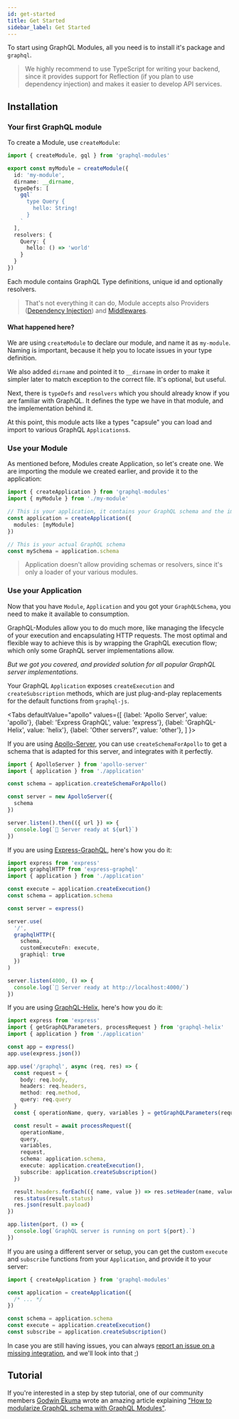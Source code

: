 ```yaml
---
id: get-started
title: Get Started
sidebar_label: Get Started
---
```



To start using GraphQL Modules, all you need is to install it's package and `graphql`.

> We highly recommend to use TypeScript for writing your backend, since it provides support for Reflection (if you plan to use dependency injection) and makes it easier to develop API services.

## Installation

<PackageInstall packages="graphql graphql-modules" />

### Your first GraphQL module

To create a Module, use `createModule`:

```typescript
import { createModule, gql } from 'graphql-modules'

export const myModule = createModule({
  id: 'my-module',
  dirname: __dirname,
  typeDefs: [
    gql`
      type Query {
        hello: String!
      }
    `
  ],
  resolvers: {
    Query: {
      hello: () => 'world'
    }
  }
})
```

Each module contains GraphQL Type definitions, unique id and optionally resolvers.

> That's not everything it can do, Module accepts also Providers ([Dependency Injection](di/introduction)) and [Middlewares](advanced/middlewares).

#### What happened here?

We are using `createModule` to declare our module, and name it as `my-module`. Naming is important, because it help you to locate issues in your type definition.

We also added `dirname` and pointed it to `__dirname` in order to make it simpler later to match exception to the correct file. It's optional, but useful.

Next, there is `typeDefs` and `resolvers` which you should already know if you are familiar with GraphQL. It defines the type we have in that module, and the implementation behind it.

At this point, this module acts like a types "capsule" you can load and import to various GraphQL `Applications`s.

### Use your Module

As mentioned before, Modules create Application, so let's create one. We are importing the module we created earlier, and provide it to the application:

```typescript
import { createApplication } from 'graphql-modules'
import { myModule } from './my-module'

// This is your application, it contains your GraphQL schema and the implementation of it.
const application = createApplication({
  modules: [myModule]
})

// This is your actual GraphQL schema
const mySchema = application.schema
```

> Application doesn't allow providing schemas or resolvers, since it's only a loader of your various modules.

### Use your Application

Now that you have `Module`, `Application` and you got your `GraphQLSchema`, you need to make it available to consumption.

GraphQL-Modules allow you to do much more, like managing the lifecycle of your execution and encapsulating HTTP requests. The most optimal and flexible way to achieve this is by wrapping the GraphQL execution flow; which only some GraphQL server implementations allow.

_But we got you covered, and provided solution for all popular GraphQL server implementations._

Your GraphQL `Application` exposes `createExecution` and `createSubscription` methods, which are just plug-and-play replacements for the default functions from `graphql-js`.

<Tabs
defaultValue="apollo"
values={[
{label: 'Apollo Server', value: 'apollo'},
{label: 'Express GraphQL', value: 'express'},
{label: 'GraphQL-Helix', value: 'helix'},
{label: 'Other servers?', value: 'other'},
]
}>
<TabItem value="apollo">

If you are using [Apollo-Server](https://github.com/apollographql/apollo-server), you can use `createSchemaForApollo` to get a schema that is adapted for this server, and integrates with it perfectly.

```typescript title="/src/server.ts"
import { ApolloServer } from 'apollo-server'
import { application } from './application'

const schema = application.createSchemaForApollo()

const server = new ApolloServer({
  schema
})

server.listen().then(({ url }) => {
  console.log(`🚀 Server ready at ${url}`)
})
```

</TabItem>
<TabItem value="express">

If you are using [Express-GraphQL](https://github.com/graphql/express-graphql), here's how you do it:

```typescript title="/src/server.ts"
import express from 'express'
import graphqlHTTP from 'express-graphql'
import { application } from './application'

const execute = application.createExecution()
const schema = application.schema

const server = express()

server.use(
  '/',
  graphqlHTTP({
    schema,
    customExecuteFn: execute,
    graphiql: true
  })
)

server.listen(4000, () => {
  console.log(`🚀 Server ready at http://localhost:4000/`)
})
```

</TabItem>
<TabItem value="helix">

If you are using [GraphQL-Helix](https://github.com/contrawork/graphql-helix), here's how you do it:

```typescript title="/src/server.ts"
import express from 'express'
import { getGraphQLParameters, processRequest } from 'graphql-helix'
import { application } from './application'

const app = express()
app.use(express.json())

app.use('/graphql', async (req, res) => {
  const request = {
    body: req.body,
    headers: req.headers,
    method: req.method,
    query: req.query
  }
  const { operationName, query, variables } = getGraphQLParameters(request)

  const result = await processRequest({
    operationName,
    query,
    variables,
    request,
    schema: application.schema,
    execute: application.createExecution(),
    subscribe: application.createSubscription()
  })

  result.headers.forEach(({ name, value }) => res.setHeader(name, value))
  res.status(result.status)
  res.json(result.payload)
})

app.listen(port, () => {
  console.log(`GraphQL server is running on port ${port}.`)
})
```

</TabItem>
<TabItem value="other">

If you are using a different server or setup, you can get the custom `execute` and `subscribe` functions from your `Application`, and provide it to your server:

```typescript
import { createApplication } from 'graphql-modules'

const application = createApplication({
  /* ... */
})

const schema = application.schema
const execute = application.createExecution()
const subscribe = application.createSubscription()
```

In case you are still having issues, you can always [report an issue on a missing integration](https://github.com/Urigo/graphql-modules/issues/new), and we'll look into that ;)

</TabItem>
</Tabs>

## Tutorial

If you're interested in a step by step tutorial, one of our community members [Godwin Ekuma](https://blog.logrocket.com/author/godwinekuma) wrote an amazing article explaining ["How to modularize GraphQL schema with GraphQL Modules"](https://blog.logrocket.com/graphql-modules-tutorial-how-to-modularize-graphql-schema).
